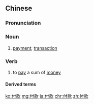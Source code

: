 ==Chinese==
{{zh-forms}}

===Pronunciation===
{{zh-pron
|m=fùkuǎn
|c=fu6 fun2
|h=pfs=fu-khóan
|mn=hù-khoán
|ma=Zh-fùkuan.ogg
|cat=n
}}

===Noun===
{{zh-noun}}

# [[payment]]; [[transaction]]
#: {{zh-x|一次性 付款|[[lump sum]]}}
#: {{zh-x|您 選用 哪{něi} 種 付款 方式？|Which method of '''payment''' which you like to choose?}}

===Verb===
{{zh-verb}}

# to [[pay]] a sum of [[money]]

====Derived terms====
{{zh-der|分期付款|貨到付款|預付款}}

{{zh-cat|Advanced}}

[[ko:付款]]
[[mg:付款]]
[[ja:付款]]
[[chr:付款]]
[[zh:付款]]